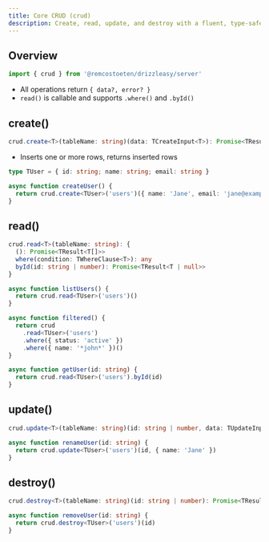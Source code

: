 ```yaml
---
title: Core CRUD (crud)
description: Create, read, update, and destroy with a fluent, type-safe API.
---
```


## Overview

```ts filename=lib/crud.ts
import { crud } from '@remcostoeten/drizzleasy/server'
```

- All operations return `{ data?, error? }`
- `read()` is callable and supports `.where()` and `.byId()`

## create()

```ts filename=types/signatures.ts
crud.create<T>(tableName: string)(data: TCreateInput<T>): Promise<TResult<T[]>>
```

- Inserts one or more rows, returns inserted rows

```ts
type TUser = { id: string; name: string; email: string }

async function createUser() {
  return crud.create<TUser>('users')({ name: 'Jane', email: 'jane@example.com' })
}
```

## read()

```ts filename=types/signatures.ts
crud.read<T>(tableName: string): {
  (): Promise<TResult<T[]>>
  where(condition: TWhereClause<T>): any
  byId(id: string | number): Promise<TResult<T | null>>
}
```

```ts
async function listUsers() {
  return crud.read<TUser>('users')()
}

async function filtered() {
  return crud
    .read<TUser>('users')
    .where({ status: 'active' })
    .where({ name: '*john*' })()
}

async function getUser(id: string) {
  return crud.read<TUser>('users').byId(id)
}
```

## update()

```ts filename=types/signatures.ts
crud.update<T>(tableName: string)(id: string | number, data: TUpdateInput<T>): Promise<TResult<T[]>>
```

```ts
async function renameUser(id: string) {
  return crud.update<TUser>('users')(id, { name: 'Jane' })
}
```

## destroy()

```ts filename=types/signatures.ts
crud.destroy<T>(tableName: string)(id: string | number): Promise<TResult<T[]>>
```

```ts
async function removeUser(id: string) {
  return crud.destroy<TUser>('users')(id)
}
```
